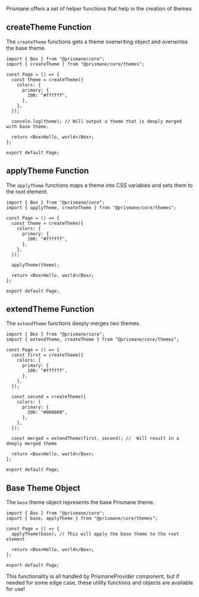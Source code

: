 Prismane offers a set of helper functions that help in the creation of themes

## createTheme Function

The `createTheme` functions gets a theme overwriting object and overwrites the base theme.

```tsx
import { Box } from "@prismane/core";
import { createTheme } from "@prismane/core/themes";

const Page = () => {
  const theme = createTheme({
    colors: {
      primary: {
        100: "#ffffff",
      },
    },
  });

  console.log(theme); // Will output a theme that is deeply merged with base theme.

  return <Box>Hello, world</Box>;
};

export default Page;
```

## applyTheme Function

The `applyTheme` functions maps a theme into CSS variables and sets them to the root element.

```tsx
import { Box } from "@prismane/core";
import { applyTheme, createTheme } from "@prismane/core/themes";

const Page = () => {
  const theme = createTheme({
    colors: {
      primary: {
        100: "#ffffff",
      },
    },
  });

  applyTheme(theme);

  return <Box>Hello, world</Box>;
};

export default Page;
```

## extendTheme Function

The `extendTheme` functions deeply merges two themes.

```tsx
import { Box } from "@prismane/core";
import { extendTheme, createTheme } from "@prismane/core/themes";

const Page = () => {
  const first = createTheme({
    colors: {
      primary: {
        100: "#ffffff",
      },
    },
  });

  const second = createTheme({
    colors: {
      primary: {
        200: "#000000",
      },
    },
  });

  const merged = extendTheme(first, second); //  Will result in a deeply merged theme

  return <Box>Hello, world</Box>;
};

export default Page;
```

## Base Theme Object

The `base` theme object represents the base Prismane theme.

```tsx
import { Box } from "@prismane/core";
import { base, applyTheme } from "@prismane/core/themes";

const Page = () => {
  applyTheme(base); // This will apply the base theme to the root element

  return <Box>Hello, world</Box>;
};

export default Page;
```

<Important>
  This functionality is all handled by PrismaneProvider component, but if needed
  for some edge case, these utility functions and objects are available for use!
</Important>

